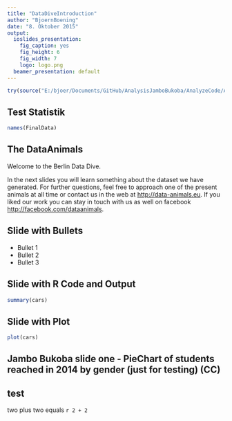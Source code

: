 ```yaml
---
title: "DataDiveIntroduction"
author: "BjoernBoening"
date: "8. Oktober 2015"
output:
  ioslides_presentation:
    fig_caption: yes
    fig_height: 6
    fig_width: 7
    logo: logo.png
  beamer_presentation: default
---
```


```r
try(source("E:/bjoer/Documents/GitHub/AnalysisJamboBukoba/AnalyzeCode/AnalyzeData.R"))
```

## Test Statistik

```r
names(FinalData) 
```


## The DataAnimals

Welcome to the Berlin Data Dive. 

In the next slides you will learn something about the dataset we have generated. For further questions, feel free to approach one of the present animals at all time or contact us in the web at <http://data-animals.eu>. If you liked our work you can stay in touch with us as well on facebook <http://facebook.com/dataanimals>.


## Slide with Bullets

- Bullet 1
- Bullet 2
- Bullet 3

## Slide with R Code and Output

```r
summary(cars)
```

## Slide with Plot

```r
plot(cars)
```

## Jambo Bukoba slide one - PieChart of students reached in 2014 by gender (just for testing) (CC)


## test
two plus two equals `r 2 + 2`
